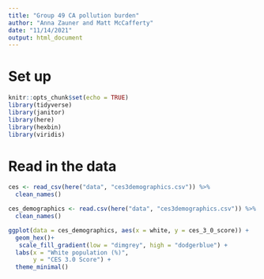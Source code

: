 ```yaml
---
title: "Group 49 CA pollution burden"
author: "Anna Zauner and Matt McCafferty"
date: "11/14/2021"
output: html_document
---
```


# Set up

```r
knitr::opts_chunk$set(echo = TRUE)
library(tidyverse)
library(janitor)
library(here)
library(hexbin)
library(viridis)
```

# Read in the data

```r
ces <- read_csv(here("data", "ces3demographics.csv")) %>% 
  clean_names()

```

```r
ces_demographics <- read.csv(here("data", "ces3demographics.csv")) %>% 
  clean_names()

```

```r
ggplot(data = ces_demographics, aes(x = white, y = ces_3_0_score)) +
  geom_hex()+
   scale_fill_gradient(low = "dimgrey", high = "dodgerblue") + 
  labs(x = "White population (%)",
       y = "CES 3.0 Score") +
  theme_minimal()


```

```r

```

